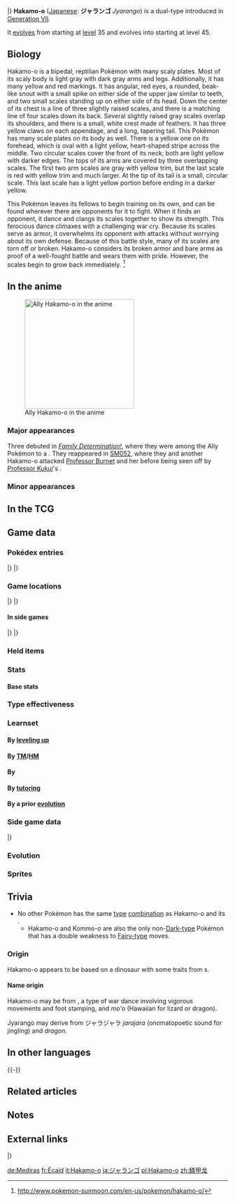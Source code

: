 {{PokémonPrevNext/Head|type=Dragon|type2=Fighting}}
{{PokémonPrevNext/Pokémon|type=Dragon|prevnum=782|prev=Jangmo-o|nextnum=784|next=Kommo-o}}
|}
{{Pokémon Infobox
|name=Hakamo-o
|jname=ジャランゴ
|tmname=Jyarango
|jtranslit=Jarango
|ndex=783
|type1=Dragon
|type2=Fighting
|category=Scaly
|height-ftin=3'11"
|height-m=1.2
|weight-lbs=103.6
|weight-kg=47.0
|adex=272
|abilityn=d
|ability1=Bulletproof
|ability2=Soundproof
|abilityd=Overcoat
|egggroupn=1
|egggroup1=Dragon
|eggcycles=40
|evtotal=2
|evde=2
|expyield=147
|lv100exp=1,250,000
|gendercode=127
|color=Gray
|catchrate=45
|body=06
|pokefordex=hakamo-o
|generation=7
|friendship=70
}}
'''Hakamo-o''' ([[List of Japanese Pokémon names|Japanese]]: '''ジャランゴ''' ''Jyarango'') is a dual-type {{2t|Dragon|Fighting}} {{OBP|Pokémon|species}} introduced in [[Generation VII]].

It [[Evolution|evolves]] from {{p|Jangmo-o}} starting at [[level]] 35 and evolves into {{p|Kommo-o}} starting at level 45.

==Biology==
Hakamo-o is a bipedal, reptilian Pokémon with many scaly plates. Most of its scaly body is light gray with dark gray arms and legs. Additionally, it has many yellow and red markings. It has angular, red eyes, a rounded, beak-like snout with a small spike on either side of the upper jaw similar to teeth, and two small scales standing up on either side of its head. Down the center of its chest is a line of three slightly raised scales, and there is a matching line of four scales down its back. Several slightly raised gray scales overlap its shoulders, and there is a small, white crest made of feathers. It has three yellow claws on each appendage, and a long, tapering tail. This Pokémon has many scale plates on its body as well. There is a yellow one on its forehead, which is oval with a light yellow, heart-shaped stripe across the middle. Two circular scales cover the front of its neck; both are light yellow with darker edges. The tops of its arms are covered by three overlapping scales. The first two arm scales are gray with yellow trim, but the last scale is red with yellow trim and much larger. At the tip of its tail is a small, circular scale. This last scale has a light yellow portion before ending in a darker yellow.

This Pokémon leaves its fellows to begin training on its own, and can be found wherever there are opponents for it to fight. When it finds an opponent, it dance and clangs its scales together to show its strength. This ferocious dance climaxes with a challenging war cry. Because its scales serve as armor, it overwhelms its opponent with attacks without worrying about its own defense. Because of this battle style, many of its scales are torn off or broken. Hakamo-o considers its broken armor and bare arms as proof of a well-fought battle and wears them with pride. However, the scales begin to grow back immediately. <ref>http://www.pokemon-sunmoon.com/en-us/pokemon/hakamo-o/</ref>

==In the anime==
[[File:Ally Hakamo-o.png|thumb|left|250px|Ally Hakamo-o in the anime]]
===Major appearances===
Three {{DL|Totem Pokémon|Ally Hakamo-o|Hakamo-o}} debuted in ''[[SM051|Family Determination!]]'', where they were among the Ally Pokémon to a {{DL|Totem Pokémon|Totem Kommo-o}}. They reappeared in [[SM052]], where they and another Hakamo-o attacked [[Professor Burnet]] and her {{p|Munchlax}} before being seen off by [[Professor Kukui]]'s {{p|Braviary}}.

===Minor appearances===

{{clear}}
<!--==In the manga==-->

==In the TCG==
{{main|Hakamo-o (TCG)}}

==Game data==
===Pokédex entries===
{{Dex/Header|type=Dragon|type2=Fighting}}
{{Dex/NA|gen=VII}}
{{Dex/Gen|gen=VII}}
{{Dex/Entry1|v=Sun|entry=It leaps at its prey with a courageous shout. Its scaly punches tear its opponents to shreds.}}
{{Dex/Entry1|v=Moon|entry=It sheds and regrows its scales on a continuous basis. The scales become harder and sharper each time they're regrown.}}
{{Dex/Entry1|v=Ultra Sun|entry=It makes noise by clanging its scales together. When the rhythm has reached its peak, Hakamo-o attacks.}}
{{Dex/Entry1|v=Ultra Moon|entry=The scales it sheds can be molded and processed to make pots and pans. They conduct heat well, so they're a popular item.}}
|}
|}
{{Dex/Footer}}

===Game locations===
{{Availability/Header|type=Dragon|type2=Fighting}}
{{Availability/NA|gen=VII}}
{{Availability/Gen|gen=VII}}
{{Availability/Entry2|v=Sun|v2=Moon|area=[[Vast Poni Canyon]] ([[SOS Battle]])}}
{{Availability/Entry2|v=Ultra Sun|v2=Ultra Moon|area=[[Vast Poni Canyon]] ([[SOS Battle]])}}
|}
|}
{{Availability/Footer}}

====In side games====
{{Availability/Header|type=Dragon|type2=Fighting}}
{{Availability/Cross}}
{{Availability/Entry1|1|v=Shuffle|color={{beauty color}}|area=Event: [[Special Stages#25th release|''Pokémon Safari'']] <small>(25th release)</small>}}
|}
|}
{{Availability/Footer}}

===Held items===
{{HeldItems
|type=Dragon|type2=Fighting
|sm1=Razor Claw|sm1type=None|sm1rar=5
|usum1=Razor Claw|usum1type=None|usum1rar=5
}}

===Stats===
====Base stats====
{{Stats
|type=Dragon
|type2=Fighting
|HP=55
|Attack=75
|Defense=90
|SpAtk=65
|SpDef=70
|Speed=65}}

===Type effectiveness===
{{TypeEffectiveness
|type1=Dragon
|type2=Fighting
|Normal=100
|Fighting=100
|Flying=200
|Poison=100
|Ground=100
|Rock=50
|Bug=50
|Ghost=100
|Steel=100
|Fire=50
|Water=50
|Grass=50
|Electric=50
|Psychic=200
|Ice=200
|Dragon=200
|Dark=50
|Fairy=400}}

===Learnset===
====By [[Level|leveling up]]====
{{learnlist/levelh/7|Hakamo-o|Dragon|Fighting|7|SM|USUM}}
{{learnlist/levelVII|1|1|Sky Uppercut|Fighting|Physical|85|90|15||'''}}
{{learnlist/levelVII|1|1|Autotomize|Steel|Status|—|—|15}}
{{learnlist/levelVII|1|1|Tackle|Normal|Physical|40|100|35}}
{{learnlist/levelVII|1|1|Leer|Normal|Status|—|100|30}}
{{learnlist/levelVII|1|1|Bide|Normal|Physical|—|—|10}}
{{learnlist/levelVII|1|1|Protect|Normal|Status|—|—|10}}
{{learnlist/levelVII|{{tt|Evo.|Learned upon evolving}}|{{tt|Evo.|Learned upon evolving}}|Sky Uppercut|Fighting|Physical|85|90|15||'''}}
{{learnlist/levelVII|5|5|Leer|Normal|Status|—|100|30}}
{{learnlist/levelVII|9|9|Bide|Normal|Physical|—|—|10}}
{{learnlist/levelVII|13|13|Protect|Normal|Status|—|—|10}}
{{learnlist/levelVII|17|17|Dragon Tail|Dragon|Physical|60|90|10||'''}}
{{learnlist/levelVII|21|21|Scary Face|Normal|Status|—|100|10}}
{{learnlist/levelVII|25|25|Headbutt|Normal|Physical|70|100|15}}
{{learnlist/levelVII|29|29|Work Up|Normal|Status|—|—|30}}
{{learnlist/levelVII|33|33|Screech|Normal|Status|—|85|40}}
{{learnlist/levelVII|38|38|Iron Defense|Steel|Status|—|—|15}}
{{learnlist/levelVII|43|43|Dragon Claw|Dragon|Physical|80|100|15||'''}}
{{learnlist/levelVII|48|48|Noble Roar|Normal|Status|—|100|30}}
{{learnlist/levelVII|53|53|Dragon Dance|Dragon|Status|—|—|20}}
{{learnlist/levelVII|58|58|Outrage|Dragon|Physical|120|100|10||'''}}
{{learnlist/levelVII|N/A|63|Close Combat|Fighting|Physical|120|100|5||'''}}
{{learnlist/levelf/7|Hakamo-o|Dragon|Fighting|7}}

====By [[TM]]/[[HM]]====
{{learnlist/tmh/7|Hakamo-o|Dragon|Fighting|7}}
{{learnlist/tm7|TM01|Work Up|Normal|Status|—|—|30}}
{{learnlist/tm7|TM02|Dragon Claw|Dragon|Physical|80|100|15||'''}}
{{learnlist/tm7|TM05|Roar|Normal|Status|—|—|20}}
{{learnlist/tm7|TM06|Toxic|Poison|Status|—|90|10}}
{{learnlist/tm7|TM08|Bulk Up|Fighting|Status|—|—|20}}
{{learnlist/tm7|TM10|Hidden Power|Normal|Special|60|100|15}}
{{learnlist/tm7|TM12|Taunt|Dark|Status|—|100|20}}
{{learnlist/tm7|TM17|Protect|Normal|Status|—|—|10}}
{{learnlist/tm7|TM20|Safeguard|Normal|Status|—|—|25}}
{{learnlist/tm7|TM21|Frustration|Normal|Physical|—|100|20}}
{{learnlist/tm7|TM26|Earthquake|Ground|Physical|100|100|10}}
{{learnlist/tm7|TM27|Return|Normal|Physical|—|100|20}}
{{learnlist/tm7|TM31|Brick Break|Fighting|Physical|75|100|15||'''}}
{{learnlist/tm7|TM32|Double Team|Normal|Status|—|—|15}}
{{learnlist/tm7|TM37|Sandstorm|Rock|Status|—|—|10}}
{{learnlist/tm7|TM39|Rock Tomb|Rock|Physical|60|95|15}}
{{learnlist/tm7|TM40|Aerial Ace|Flying|Physical|60|—|20}}
{{learnlist/tm7|TM42|Facade|Normal|Physical|70|100|20}}
{{learnlist/tm7|TM44|Rest|Psychic|Status|—|—|10}}
{{learnlist/tm7|TM45|Attract|Normal|Status|—|100|15}}
{{learnlist/tm7|TM48|Round|Normal|Special|60|100|15}}
{{learnlist/tm7|TM49|Echoed Voice|Normal|Special|40|100|15}}
{{learnlist/tm7|TM52|Focus Blast|Fighting|Special|120|70|5||'''}}
{{learnlist/tm7|TM54|False Swipe|Normal|Physical|40|100|40}}
{{learnlist/tm7|TM56|Fling|Dark|Physical|—|100|10}}
{{learnlist/tm7|TM59|Brutal Swing|Dark|Physical|60|100|20}}
{{learnlist/tm7|TM65|Shadow Claw|Ghost|Physical|70|100|15}}
{{learnlist/tm7|TM66|Payback|Dark|Physical|50|100|10}}
{{learnlist/tm7|TM75|Swords Dance|Normal|Status|—|—|20}}
{{learnlist/tm7|TM78|Bulldoze|Ground|Physical|60|100|20}}
{{learnlist/tm7|TM80|Rock Slide|Rock|Physical|75|90|10}}
{{learnlist/tm7|TM81|X-Scissor|Bug|Physical|80|100|15}}
{{learnlist/tm7|TM82|Dragon Tail|Dragon|Physical|60|90|10||'''}}
{{learnlist/tm7|TM87|Swagger|Normal|Status|—|85|15}}
{{learnlist/tm7|TM88|Sleep Talk|Normal|Status|—|—|10}}
{{learnlist/tm7|TM90|Substitute|Normal|Status|—|—|10}}
{{learnlist/tm7|TM100|Confide|Normal|Status|—|—|20}}
{{learnlist/tmf/7|Hakamo-o|Dragon|Fighting|7}}

====By {{pkmn|breeding}}====
{{learnlist/breedh/7|Hakamo-o|Dragon|Fighting|7}}
{{learnlist/breed7|{{MSP|004|Charmander}}{{MSP|559|Scraggy}}{{MSP|610|Axew}}{{MSP|704|Goomy}}|Counter|Fighting|Physical|—|100|20|*}}
{{learnlist/breed7|{{MSP|334|Altaria}}{{MSP|371|Bagon}}{{MSP|372|Shelgon}}{{MSP|373|Salamence}}{{MSP|633|Deino}}{{MSP|634|Zweilous}}<br>{{MSP|635|Hydreigon}}{{MSP|704|Goomy}}{{MSP|705|Sliggoo}}{{MSP|706|Goodra}}{{MSP|780|Drampa}}|Dragon Breath|Dragon|Special|60|100|20||'''}}
{{learnlist/breed7|{{MSP|610|Axew}}|Reversal|Fighting|Physical|—|100|15|*|'''}}
{{learnlist/breedf/7|Hakamo-o|Dragon|Fighting|7}}

====By [[Move Tutor|tutoring]]====
{{learnlist/tutorh/7|Hakamo-o|Dragon|Fighting|7}}
{{learnlist/tutor7|Aqua Tail|Water|Physical|90|90|10|||no|yes}}
{{learnlist/tutor7|Draco Meteor|Dragon|Special|130|90|5||'''|yes|yes}}
{{learnlist/tutor7|Dragon Pulse|Dragon|Special|85|100|10||'''|no|yes}}
{{learnlist/tutor7|Drain Punch|Fighting|Physical|75|100|10||'''|no|yes}}
{{learnlist/tutor7|Dual Chop|Dragon|Physical|40|90|15||'''|no|yes}}
{{learnlist/tutor7|Iron Defense|Steel|Status|—|—|15|||no|yes}}
{{learnlist/tutor7|Iron Head|Steel|Physical|80|100|15|||no|yes}}
{{learnlist/tutor7|Iron Tail|Steel|Physical|100|75|15|||no|yes}}
{{learnlist/tutor7|Low Kick|Fighting|Physical|—|100|20||'''|no|yes}}
{{learnlist/tutor7|Outrage|Dragon|Physical|120|100|10||'''|no|yes}}
{{learnlist/tutor7|Snore|Normal|Special|50|100|15|||no|yes}}
{{learnlist/tutor7|Uproar|Normal|Special|90|100|10|||no|yes}}
{{learnlist/tutorf/7|Hakamo-o|Dragon|Fighting|7}}

====By a prior [[evolution]]====
{{Learnlist/prevoh/7|Hakamo-o|Dragon|Fighting|7}}
{{Learnlist/prevo7null}}
{{Learnlist/prevof/7|Hakamo-o|Dragon|Fighting|7}}

===Side game data===
{{Spindata/Head|type=Dragon|type2=Fighting}}
{{Spindata/Shuffle|col=6|type=Dragon|ndex=783|num=794
|min=60
|max=80
|raisemaxlevel=0
|skill=Rock Shot
|skilldesc=Erases two breakable-rock disruptions and also increases damage.
}}
|}

===Evolution===
{{Evobox-3
|type1=Dragon
|type2=Fighting
|pictype=art
|no1=782
|name1=Jangmo-o
|type1-1=Dragon
|evo1={{bag|Rare Candy}}<br>{{color2|000|Level|Level 35}}
|no2=783
|name2=Hakamo-o
|type1-2=Dragon
|type2-2=Fighting
|evo2={{bag|Rare Candy}}<br>{{color2|000|Level|Level 45}}
|no3=784
|name3=Kommo-o
|type1-3=Dragon
|type2-3=Fighting}}

===Sprites===
{{Spritebox/Header|type=Dragon|type2=Fighting}}
{{Spritebox/NA|gen=VII}}
{{Spritebox/7|ndex=783}}
{{Spritebox/Footer|783|Hakamo-o}}

==Trivia==
* No other Pokémon has the same [[type]] [[List of Pokémon with unique type combinations|combination]] as Hakamo-o and its {{p|Kommo-o|evolution}}.
**Hakamo-o and Kommo-o are also the only non-[[Dark (type)|Dark-type]] Pokémon that has a double weakness to [[Fairy (type)|Fairy-type]] moves.

===Origin===
Hakamo-o appears to be based on a {{wp|theropod}} dinosaur with some traits from {{wp|ankylosaur}}s.

====Name origin====
Hakamo-o may be from {{wp|Haka}}, a type of war dance involving vigorous movements and foot stamping, and ''mo'o'' (Hawaiian for lizard or dragon).

Jyarango may derive from ジャラジャラ ''jarajara'' (onomatopoetic sound for jingling) and ''dragon''.

==In other languages==
{{Other languages|type=Dragon|type2=Fighting
|ja=ジャランゴ ''Jyarango''|jameaning=From {{tt|ジャラジャラ ''jarajara''|onomatopoetic sound for jingling}} and ''dragon''
|fr=Écaïd|frmeaning=From ''{{tt|écaille|scale}}'' and ''{{tt|caïd|boss}}''
|es=Hakamo-o|esmeaning=Same as English name
|de=Mediras|demeaning=From {{tt|''medius''|Latin for middle}}, {{tt|''Drache''|dragon}}, and {{tt|''rasseln''|to rattle}}
|it=Hakamo-o|itmeaning=Same as English name
|ko=짜랑고우 ''Jjaranggou''|komeaning=From {{tt|짜랑 ''jjarang''|onomatopoetic sound for jingling}} and ''dragon''
|zh_cmn=鱗甲龍 / 鳞甲龙 ''Línjiǎlóng''|zh_cmnmeaning=From {{tt|鱗甲/ 鳞甲 ''línjiǎ''|scale armor}} and {{tt|龍 / 龙 ''lóng''|dragon}}
|zh_yue=鱗甲龍 ''Lèuhngaaplùhng''|zh_yuemeaning=From {{tt|鱗甲''lèuhngaap''|scale armor}} and {{tt|龍 ''lùhng''|dragon}}
|ru=Хакамо-o ''Khakamo-o''|rumeaning=Transcription of English name}}
{{-}}

==Related articles==

==Notes==
<references/>

==External links==
{{PokémonPrevNext/Head|type=Dragon|type2=Fighting}}
{{PokémonPrevNext/Pokémon|type=Dragon|prevnum=782|prev=Jangmo-o|nextnum=784|next=Kommo-o}}
|}
{{Project Pokédex notice}}

[[de:Mediras]]
[[fr:Écaïd]]
[[it:Hakamo-o]]
[[ja:ジャランゴ]]
[[pl:Hakamo-o]]
[[zh:鳞甲龙]]